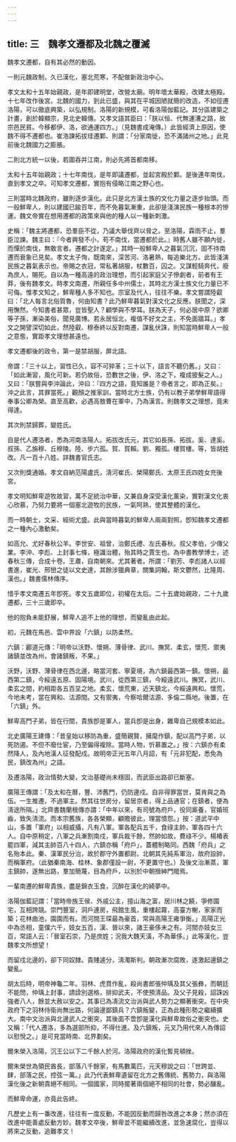 ```yaml
---
---
---
```

title: 三　魏孝文遷都及北魏之覆滅
---




魏孝文遷都，自有其必然的動因。

一則元魏政制，久已漢化，塞北荒寒，不配做新政治中心。

孝文太和十五年始親政，是年即建明堂，改營太廟。明年壞太華殿，改建太極殿。十七年改作後宮。北魏的國力，到此已盛，與其在平城因陋就簡的改造，不如徑遷洛陽，可以徹底興築，以弘規制。洛陽的新規模，可看洛陽伽藍記。其分區建築之計畫，創於韓顯宗，見北史韓傳。又孝文語其臣曰：「朕以恒、代無運漕之路，故宗邑民貧。今移都伊、洛，欲通運四方。」（見魏書成淹傳。）此皆經濟上原因，使魏不得不遷都也。崔浩諫拓拔珪遷鄴、則謂：「分家南徙，恐不滿諸州之地。」此見前後北魏國力之膨脹。

二則北方統一以後，若圖吞并江南，則必先將首都南移。

太和十五年始親政；十七年南伐，是年即議遷都，並起宮殿於鄴。是後連年南伐，直到孝文之卒。可知孝文遷都，實抱有侵略江南之野心也。

三則當時北魏政府，雖則逐步漢化。此只是北方漢士族的文化力量之逐步抬頭。而一般鮮卑人，則以建國已踰百年，而不免暮氣漸重，此卻是淺演民族一種根本的慘運。魏文帝實在想用遷都的政策來與他的種人以一種新刺激。

史稱：「魏主將遷都，恐羣臣不從，乃議大舉伐齊以脅之。至洛陽，霖雨不止，羣臣泣諫。魏主曰：『今者興發不小，苟不南伐，當遷都於此。』時舊人雖不願內徙，而憚於南伐，無敢言者。遷都之計遂定。」其時一般鮮卑人之暮氣沉沉，固不待南遷而衰象已見矣。孝文太子恂，既南來，深苦河、洛暑熱，每追樂北方。此皆淺演民族之暮氣表示也。帝賜之衣冠，常私著胡服，杖數百，囚之。又謀輕騎奔代，廢為庶人，賜死。自以為一種高遠的政治理想，而引起家庭父子慘劇者，前者有王莽，後有魏孝文。時孝文南遷，所親任多中州儒士，其時北方漢士族文化力量已不可侮。惟孝文知之，鮮卑種人多不知也。宗室及代人，往往不樂。孝文嘗謂陸叡曰：「北人每言北俗質魯，何由知書？此乃鮮卑暮氣對漢文化之反應。朕聞之，深用憮然。今知書者甚眾，豈皆聖人？顧學與不學耳。朕為天子，何必居中原？欲卿等子孫，漸染美俗，聞見廣博。若永居恒北，複值不好文之主，不免面牆耳。」孝文之開譬深切如此，然陸叡、穆泰終以反對南遷，謀亂伏誅，則知當時鮮卑人一般之意態，實距孝文理想甚遠也。

孝文遷都後的政令，第一是禁胡服，屏北語。

帝謂：「三十以上，習性已久，容不可猝革；三十以下，語言不聽仍舊。」又曰：「如此漸習，風化可新。若仍故俗，恐數世之後，伊、洛之下，複成披髮之人。」又曰：「朕嘗與李沖論此，沖曰：『四方之語，竟知誰是？帝者言之，即為正矣。』沖之此言，其罪當死。」觀顏之推家訓，當時北方士族，仍有以教子弟學鮮卑語得奉事公卿為榮。直至高歡，必遇高敖曹在軍中，乃為漢言。則魏孝文之理想，竟未得達。

其次則禁歸葬，變姓氏。

自是代人遷洛者，悉為河南洛陽人。拓拔改氏元，其它如長孫、拓拔。奚、達奚。叔孫、乙旃穆、丘穆陵。陸、步六孤。賀、賀賴。劉、獨孤。樓賀樓。等，皆胡姓改。凡一百十八姓。詳魏書官氏志。

又次則獎通婚。孝文自納范陽盧氏，淸河崔氏、榮陽鄭氏、太原王氏四姓女充後宮。

孝文明知鮮卑遊牧故習，萬不足統治中華，又兼自身深受漢化薰染，實對漢文化衷心欣慕，乃努力要將一個塞北遊牧的民族，一氣呵熟，使其整體的漢化。

而一時朝士，文采、經術尤盛。此與當時暮氣的鮮卑人兩兩對照，卽知魏孝文遷都之一種內心激動矣。

如高允、尤好春秋公羊。李世安、祖曾，治鄭氏禮、左氏春秋。叔父孝伯，少傳父業。李沖、李彪、上封事七條，極識治體，殆其時之賈生也。為中書教學博士，述春秋三傳，合成十卷。王肅，自南朝來。尤其著者。所謂：「劉芳、李彪諸人以經書進，崔光、邢巒之徒以文史達，其餘涉獵典章，關集詞翰，斯文鬱然，比隆周、漢也。」魏書儒林傳序。

惜乎孝文南遷五年卽死。孝文五歲即位，初權在太后。二十五歲始親政，二十九歲遷都，三十三歲即卒。

他的抱負未能舒展，鮮卑人追不上他的理想，而變亂由此起。

初，元魏在馬邑、雲中界設「六鎮」以防柔然。

六鎮：酈道元傳：「明帝以沃野、懷朔、薄骨律、武川、撫冥、柔玄，懷荒、禦夷諸鎮並改為州，會諸鎮叛，不果。」

沃野，沃野、薄骨律在西北邊，略當河套、寧夏境，為六鎮最西第一鎮。懷朔，最西第二鎮，今綏遠五原、固陽境。武川，從西第三鎮，今綏遠武川。撫冥，武川、柔玄之間，約相距各五百圼之地。柔玄，懷荒東，近天鎮北，今綏遠興和。懷荒，今地未考，當在興和、沽源間。又有禦夷，今察哈爾沽源、多倫二縣地。後置，在「六鎮」外。

鮮卑高門子弟，皆在行間，貴族卽是軍人，當兵卽是出身，雜卑自己規模本如此。

北史廣陽王建傳：「昔皇始以移防為重，盛簡親賢，擁麾作鎮，配以高門子弟，以死防遏。不但不廢仕宦，乃至偏得複除。當時人物，忻慕置之。」按：六鎮亦有柔然降人，及內地漢人征發配戍。故明帝正光五年八月詔，有「元非犯配，悉免為民，鎮改為州」之語。

及遷洛陽，政治情勢大變，文治基礎尚未穩固，而武臣出路卻已斷塞。

廣陽王傳謂：「及太和在曆，豐、沛舊門，仍防邊戍。自非得罪當世，莫肯與之為伍。一生推遷，不過軍主。然其往世房分，留居京者，得上品通官；在鎮者，便為淸途所隔。」北齊書魏蘭根傳亦謂：「中年以來，有司號為府戶，役同廝養，官婚班齒，致失淸流。而本宗舊族，各各榮顯，顧贍彼此，理當憤怨。」按：道武平中山，多置「軍府」以相威攝，凡有八軍。軍各配兵五千，食祿主帥，軍各四十六人。自中原稍定，八軍之兵漸割南戍，軍兵裁千餘，然帥如故，費祿不少。楊椿表罷四軍，減其主帥百八十四人，六鎮亦稱「府戶」，蓋體制略同。西魏「府兵」之名殆本此。秦、漢軍民分治，故於郡守外置都尉。北朝其先純系軍治，故府設帥，而稱軍府。（此猶秦南海、桂林、象郡僅設一尉，不更置守也。）及後文治漸蒸，軍主鎮帥，遂無出路，羣加簡蔑，目為府戶，以別於中朝搢紳門閥焉。

一輩南遷的鮮卑貴族，盡是錦衣玉食，沉醉在漢化的綺夢中。



洛陽伽藍記謂：「當時帝族王侯、外戚公主，擅山海之富，居川林之饒，爭修園宅，互相誇競。崇門豐室，洞戶連房，飛館生風，重樓起霧，高臺方榭，家家而築；花林曲池，園園而有。而河間王琛最為豪首，常與高陽王雍爭衡。」高陽正光中為丞相，童僕六千，妓女五百，漢、晉以來，諸王豪侈未之有。河間亦妓女三百，常語人云：「晉室石崇，乃是庶姓；況我大魏天潢，不為華侈。」此等漢化，豈魏孝文所想望！

而留戍北邊的，卻下同奴隸。貴賤遽分，淸濁斯判。朝政漸次腐敗，遂激起邊鎮之變亂。

胡太后時，明帝神龜二年。羽林、虎賁作亂，殺尚書郎張仲瑀及其父張彝，而朝廷不能問，仲瑀上封事，請詮別選格，排抑武夫，不使預淸品。及父子見殺，詔誅凶強者八人，餘並大赦以安之。其事已為凊流文治派與武人勢力之顯著衝突。在中央政府下之羽林侍衛尚無出路，何論邊鄙鎮兵？六鎮叛變，正為此種形勢之繼續擴大。南中文治派與北邊武人之衝突，其後面不啻卽是漢化與鮮卑故俗之衝突也。史又稱：「代人遷洛，多為選部所抑，不得仕進。及六鎮叛，元叉乃用代來人為傳詔以慰悅之。」是可見當時南、北界劃矣。

爾朱榮入洛陽，沉王公以下二千餘人於河。洛陽政府的漢化暫見頓挫。

爾朱榮世為領民酋長，部落八千餘家，有馬數萬匹，元天穆說之曰：「世跨並、肆，部落之民，控弦一萬。」此乃代表鮮卑遺留在北方之舊傳統、舊勢力，與洛陽漢化後之新朝貴絕不相同。一個國家，同時擺著兩個絕不相同的社會，勢必釀亂。

而鮮卑命運，亦竟此告終。

凡歷史上有一番改進，往往有一度反動，不能因反動而歸咎改進之本身；然亦須在改進中能善處反動方妙。魏孝文卒後，鮮卑並不能繼續改進，並急速腐化，豈得以將來之反動，追難孝文！